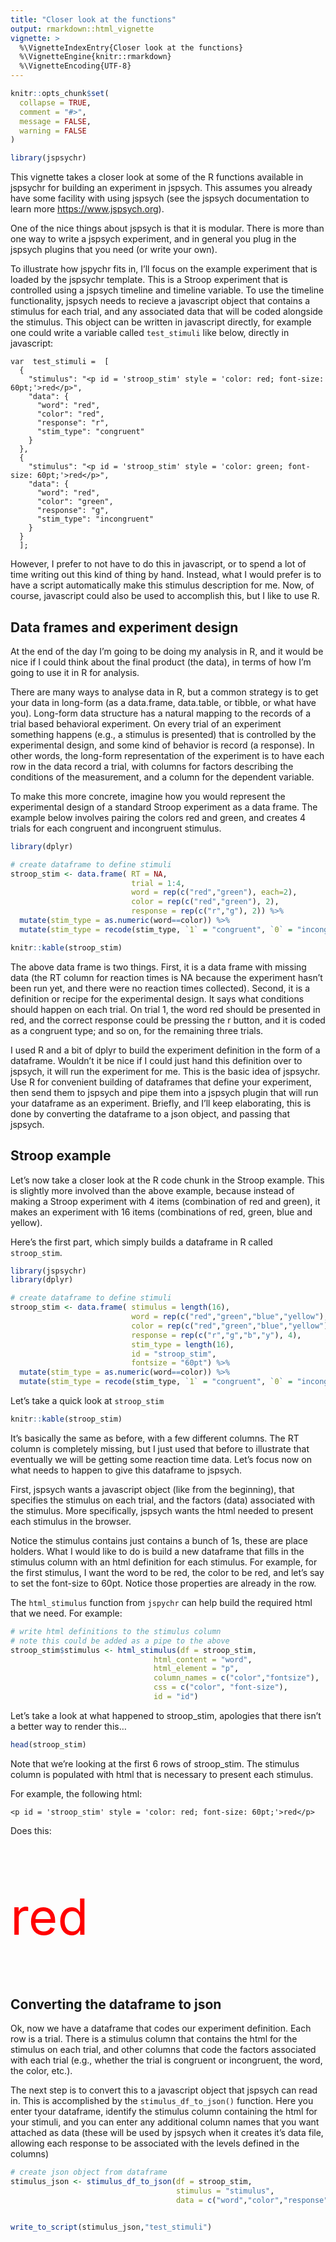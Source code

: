 ```yaml
---
title: "Closer look at the functions"
output: rmarkdown::html_vignette
vignette: >
  %\VignetteIndexEntry{Closer look at the functions}
  %\VignetteEngine{knitr::rmarkdown}
  %\VignetteEncoding{UTF-8}
---
```


```r
knitr::opts_chunk$set(
  collapse = TRUE,
  comment = "#>",
  message = FALSE,
  warning = FALSE
)
```

```r
library(jspsychr)
```

This vignette takes a closer look at some of the R functions available in jspsychr for building an experiment in jspsych. This assumes you already have some facility with using jspsych (see the jspsych documentation to learn more <https://www.jspsych.org>).

One of the nice things about jspsych is that it is modular. There is more than one way to write a jspsych experiment, and in general you plug in the jspsych plugins that you need (or write your own).

To illustrate how jspychr fits in, I'll focus on the example experiment that is loaded by the jspsychr template. This is a Stroop experiment that is controlled using a jspsych timeline and timeline variable. To use the timeline functionality, jspsych needs to recieve a javascript object that contains a stimulus for each trial, and any associated data that will be coded alongside the stimulus. This object can be written in javascript directly, for example one could write a variable called `test_stimuli` like below, directly in javascript:

```
var  test_stimuli =  [
  {
    "stimulus": "<p id = 'stroop_stim' style = 'color: red; font-size: 60pt;'>red</p>",
    "data": {
      "word": "red",
      "color": "red",
      "response": "r",
      "stim_type": "congruent"
    }
  },
  {
    "stimulus": "<p id = 'stroop_stim' style = 'color: green; font-size: 60pt;'>red</p>",
    "data": {
      "word": "red",
      "color": "green",
      "response": "g",
      "stim_type": "incongruent"
    }
  }
  ];
```

However, I prefer to not have to do this in javascript, or to spend a lot of time writing out this kind of thing by hand. Instead, what I would prefer is to have a script automatically make this stimulus description for me. Now, of course, javascript could also be used to accomplish this, but I like to use R.

## Data frames and experiment design

At the end of the day I'm going to be doing my analysis in R, and it would be nice if I could think about the final product (the data), in terms of how I'm going to use it in R for analysis.

There are many ways to analyse data in R, but a common strategy is to get your data in long-form (as a data.frame, data.table, or tibble, or what have you). Long-form data structure has a natural mapping to the records of a trial based behavioral experiment. On every trial of an experiment something happens (e.g., a stimulus is presented) that is controlled by the experimental design, and some kind of behavior is record (a response). In other words, the long-form representation of the experiment is to have each row in the data record a trial, with columns for factors describing the conditions of the measurement, and a column for the dependent variable. 

To make this more concrete, imagine how you would represent the experimental design of a standard Stroop experiment as a data frame. The example below involves pairing the colors red and green, and creates 4 trials for each congruent and incongruent stimulus.

```r
library(dplyr)

# create dataframe to define stimuli
stroop_stim <- data.frame( RT = NA,
                           trial = 1:4,
                           word = rep(c("red","green"), each=2),
                           color = rep(c("red","green"), 2),
                           response = rep(c("r","g"), 2)) %>%
  mutate(stim_type = as.numeric(word==color)) %>%
  mutate(stim_type = recode(stim_type, `1` = "congruent", `0` = "incongruent"))

knitr::kable(stroop_stim)
```

The above data frame is two things. First, it is a data frame with missing data (the RT column for reaction times is NA because the experiment hasn't been run yet, and there were no reaction times collected). Second, it is a definition or recipe for the experimental design. It says what conditions should happen on each trial. On trial 1, the word red should be presented in red, and the correct response could be pressing the r button, and it is coded as a congruent type; and so on, for the remaining three trials.

I used R and a bit of dplyr to build the experiment definition in the form of a dataframe. Wouldn't it be nice if I could just hand this definition over to jspsych, it will run the experiment for me. This is the basic idea of jspsychr. Use R for convenient building of dataframes that define your experiment, then send them to jspsych and pipe them into a jspsych plugin that will run your dataframe as an experiment. Briefly, and I'll keep elaborating, this is done by converting the dataframe to a json object, and passing that jspsych.

## Stroop example

Let's now take a closer look at the R code chunk in the Stroop example. This is slightly more involved than the above example, because instead of making a Stroop experiment with 4 items (combination of red and green), it makes an experiment with 16 items (combinations of red, green, blue and yellow).

Here's the first part, which simply builds a dataframe in R called `stroop_stim`. 


```r
library(jspsychr)
library(dplyr)

# create dataframe to define stimuli
stroop_stim <- data.frame( stimulus = length(16),
                           word = rep(c("red","green","blue","yellow"), each=4),
                           color = rep(c("red","green","blue","yellow"), 4),
                           response = rep(c("r","g","b","y"), 4),
                           stim_type = length(16),
                           id = "stroop_stim",
                           fontsize = "60pt") %>%
  mutate(stim_type = as.numeric(word==color)) %>%
  mutate(stim_type = recode(stim_type, `1` = "congruent", `0` = "incongruent"))
```

Let's take a quick look at `stroop_stim`

```r
knitr::kable(stroop_stim)
```

It's basically the same as before, with a few different columns. The RT column is completely missing, but I just used that before to illustrate that eventually we will be getting some reaction time data. Let's focus now on what needs to happen to give this dataframe to jspsych.

First, jspsych wants a javascript object (like from the beginning), that specifies the stimulus on each trial, and the factors (data) associated with the stimulus. More specifically, jspsych wants the html needed to present each stimulus in the browser. 

Notice the stimulus contains just contains a bunch of 1s, these are place holders. What I would like to do is build a new dataframe that fills in the stimulus column with an html definition for each stimulus. For example, for the first stimulus, I want the word to be red, the color to be red, and let's say to set the font-size to 60pt. Notice those properties are already in the row.

The `html_stimulus` function from `jspychr` can help build the required html that we need. For example:

```r

# write html definitions to the stimulus column
# note this could be added as a pipe to the above
stroop_stim$stimulus <- html_stimulus(df = stroop_stim, 
                                html_content = "word",
                                html_element = "p",
                                column_names = c("color","fontsize"),
                                css = c("color", "font-size"),
                                id = "id")

```

Let's take a look at what happened to stroop_stim, apologies that there isn't a better way to render this...

```r
head(stroop_stim)
```

Note that we're looking at the first 6 rows of stroop_stim. The stimulus column is populated with html that is necessary to present each stimulus.

For example, the following html:

```
<p id = 'stroop_stim' style = 'color: red; font-size: 60pt;'>red</p>
```

Does this:

<p id = 'stroop_stim' style = 'color: red; font-size: 60pt;'>red</p>

## Converting the dataframe to json

Ok, now we have a dataframe that codes our experiment definition. Each row is a trial. There is a stimulus column that contains the html for the stimulus on each trial, and other columns that code the factors associated with each trial (e.g., whether the trial is congruent or incongruent, the word, the color, etc.).

The next step is to convert this to a javascript object that jspsych can read in. This is accomplished by the `stimulus_df_to_json()` function. Here you enter tyour dataframe, identify the stimulus column containing the html for your stimuli, and you can enter any additional column names that you want attached as data (these will be used by jspsych when it creates it's data file, allowing each response to be associated with the levels defined in the columns)

```r

# create json object from dataframe
stimulus_json <- stimulus_df_to_json(df = stroop_stim,
                                     stimulus = "stimulus",
                                     data = c("word","color","response","stim_type"))


write_to_script(stimulus_json,"test_stimuli")
```


